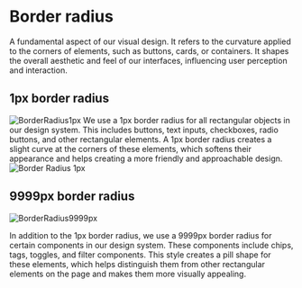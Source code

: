 

<Meta title="Foundations/Border radius" />

# Border radius 
A fundamental aspect of our visual design. 
It refers to the curvature applied to the corners of elements, such as buttons, cards, or containers. 
It shapes the overall aesthetic and feel of our interfaces, influencing user perception and interaction.  

## 1px border radius 
<img src={BorderRadius1px} alt="BorderRadius1px" /> 
We use a 1px border radius for all rectangular objects in our design system.
This includes buttons, text inputs, checkboxes, radio buttons, and other rectangular elements. 
A 1px border radius creates a slight curve at the corners of these elements, which softens their appearance and helps creating a more friendly and approachable design. 

<img src={BorderRadius1px} alt="Border Radius 1px" />   

## 9999px border radius 
<img src={BorderRadius9999px} alt="BorderRadius9999px" /> 

In addition to the 1px border radius, we use a 9999px border radius for certain components in our design system. 
These components include chips, tags, toggles, and filter components. 
This style creates a pill shape for these elements, which helps distinguish them from other rectangular elements on the page and makes them more visually appealing. 

